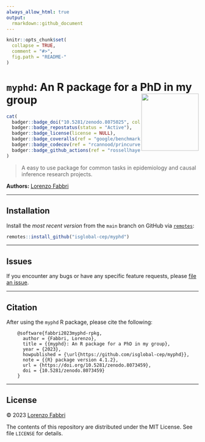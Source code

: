 ```yaml
---
always_allow_html: true
output:
  rmarkdown::github_document
---
```


```r
knitr::opts_chunk$set(
  collapse = TRUE,
  comment = "#>",
  fig.path = "README-"
)
```

# `myphd`: An R package for a PhD in my group <img src="man/figures/sticker.png" align="right" width="150"/>

```r
cat(
  badger::badge_doi("10.5281/zenodo.8075025", color = "blue"), 
  badger::badge_repostatus(status = "Active"), 
  badger::badge_license(license = NULL), 
  badger::badge_coveralls(ref = "google/benchmark"), 
  badger::badge_codecov(ref = "rcannood/princurve"), 
  badger::badge_github_actions(ref = "rossellhayes/ipa")
)
```

 > A easy to use package for common tasks in epidemiology and causal inference research projects.

__Authors:__ [Lorenzo Fabbri](https://epilorenzofabbri.com/)

---

## Installation

Install the _most recent version_ from the `main` branch on GitHub via
[`remotes`](https://CRAN.R-project.org/package=remotes):

```r
remotes::install_github("isglobal-cep/myphd")
```

---

## Issues

If you encounter any bugs or have any specific feature requests, please [file an
issue](https://github.com/isglobal-cep/myphd/issues).

---

## Citation

After using the `myphd` R package, please cite the following:

        @software{fabbri2023myphd-rpkg,
          author = {Fabbri, Lorenzo},
          title = {{myphd}: An R package for a PhD in my group},
          year = {2023},
          howpublished = {\url{https://github.com/isglobal-cep/myphd}},
          note = {{R} package version 4.1.2},
          url = {https://doi.org/10.5281/zenodo.8073459},
          doi = {10.5281/zenodo.8073459}
        }

---

## License

&copy; 2023 [Lorenzo Fabbri](https://epilorenzofabbri.com/)

The contents of this repository are distributed under the MIT License. See
file `LICENSE` for details.
